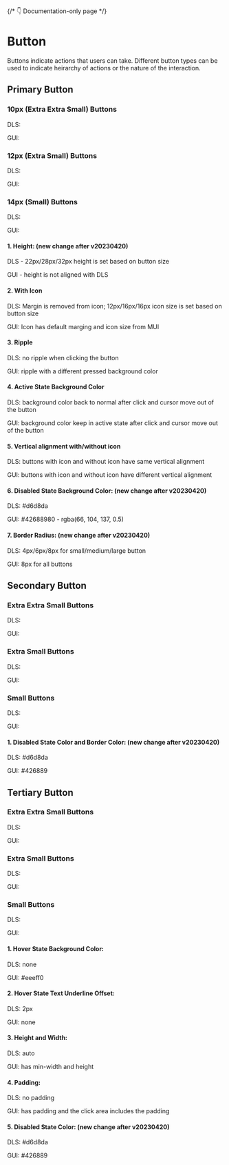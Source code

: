 <style>
  {`
    .flex {
      display: flex;
      align-items: center;
      gap: 16px;
    }
    .type {
      min-width: 40px;
    }
 `}
</style>



{/* 👇 Documentation-only page */}

<Meta title="Button Overview" />

# Button

Buttons indicate actions that users can take. Different button types can be used to indicate heirarchy of actions or the nature of the interaction.

## Primary Button

### 10px (Extra Extra Small) Buttons

<Canvas>
  <div>
    <div class="flex">
      <p class="type">DLS:</p>
      <Story of={ButtonStories.PrimarySmall} />
      <Story of={ButtonStories.PrimarySmallDisable} />
      <Story of={ButtonStories.PrimarySmallLeadingIcon} />
      <Story of={ButtonStories.PrimarySmallTrailingIcon} />
    </div>
    <div class="flex">
      <p class="type">GUI:</p>
      <Story of={ButtonGUIStories.PrimarySmall} />
      <Story of={ButtonGUIStories.PrimarySmallDisable} />
      <Story of={ButtonGUIStories.PrimarySmallLeadingIcon} />
      <Story of={ButtonGUIStories.PrimarySmallTrailingIcon} />
    </div>
  </div>
</Canvas>

### 12px (Extra Small) Buttons

<Canvas>
  <div>
    <div class="flex">
      <p class="type">DLS:</p>
      <Story of={ButtonStories.PrimaryMedium} />
      <Story of={ButtonStories.PrimaryMediumDisable} />
      <Story of={ButtonStories.PrimaryMediumLeadingIcon} />
      <Story of={ButtonStories.PrimaryMediumTrailingIcon} />
    </div>
    <div class="flex">
      <p class="type">GUI:</p>
      <Story of={ButtonGUIStories.PrimaryMedium} />
      <Story of={ButtonGUIStories.PrimaryMediumDisable} />
      <Story of={ButtonGUIStories.PrimaryMediumLeadingIcon} />
      <Story of={ButtonGUIStories.PrimaryMediumTrailingIcon} />
    </div>
  </div>
</Canvas>

### 14px (Small) Buttons

<Canvas>
  <div>
    <div class="flex">
      <p class="type">DLS:</p>
      <Story of={ButtonStories.PrimaryLarge} />
      <Story of={ButtonStories.PrimaryLargeDisable} />
      <Story of={ButtonStories.PrimaryLargeLeadingIcon} />
      <Story of={ButtonStories.PrimaryLargeTrailingIcon} />
    </div>
    <div class="flex">
      <p class="type">GUI:</p>
      <Story of={ButtonGUIStories.PrimaryLarge} />
      <Story of={ButtonGUIStories.PrimaryLargeDisable} />
      <Story of={ButtonGUIStories.PrimaryLargeLeadingIcon} />
      <Story of={ButtonGUIStories.PrimaryLargeTrailingIcon} />
    </div>
  </div>
</Canvas>

#### 1. Height: (new change after v20230420)

DLS - 22px/28px/32px height is set based on button size

GUI - height is not aligned with DLS

#### 2. With Icon

DLS: Margin is removed from icon; 12px/16px/16px icon size is set based on button size

GUI: Icon has default marging and icon size from MUI

#### 3. Ripple

DLS: no ripple when clicking the button

GUI: ripple with a different pressed background color

#### 4. Active State Background Color

DLS: background color back to normal after click and cursor move out of the button

GUI: background color keep in active state after click and cursor move out of the button

#### 5. Vertical alignment with/without icon

DLS: buttons with icon and without icon have same vertical alignment

GUI: buttons with icon and without icon have different vertical alignment

#### 6. Disabled State Background Color: (new change after v20230420)

DLS: #d6d8da

GUI: #42688980 - rgba(66, 104, 137, 0.5)

#### 7. Border Radius: (new change after v20230420)

DLS: 4px/6px/8px for small/medium/large button

GUI: 8px for all buttons

## Secondary Button

### Extra Extra Small Buttons

<Canvas>
  <div>
    <div class="flex">
      <p class="type">DLS:</p>
      <Story of={ButtonStories.SecondarySmall} />
      <Story of={ButtonStories.SecondarySmallDisable} />
      <Story of={ButtonStories.SecondarySmallLeadingIcon} />
      <Story of={ButtonStories.SecondarySmallTrailingIcon} />
    </div>
    <div class="flex">
      <p class="type">GUI:</p>
      <Story of={ButtonGUIStories.SecondarySmall} />
      <Story of={ButtonGUIStories.SecondarySmallDisable} />
      <Story of={ButtonGUIStories.SecondarySmallLeadingIcon} />
      <Story of={ButtonGUIStories.SecondarySmallTrailingIcon} />
    </div>
  </div>
</Canvas>

### Extra Small Buttons

<Canvas>
  <div>
    <div class="flex">
      <p class="type">DLS:</p>
      <Story of={ButtonStories.SecondaryMedium} />
      <Story of={ButtonStories.SecondaryMediumDisable} />
      <Story of={ButtonStories.SecondaryMediumLeadingIcon} />
      <Story of={ButtonStories.SecondaryMediumTrailingIcon} />
    </div>
    <div class="flex">
      <p class="type">GUI:</p>
      <Story of={ButtonGUIStories.SecondaryMedium} />
      <Story of={ButtonGUIStories.SecondaryMediumDisable} />
      <Story of={ButtonGUIStories.SecondaryMediumLeadingIcon} />
      <Story of={ButtonGUIStories.SecondaryMediumTrailingIcon} />
    </div>
  </div>
</Canvas>

### Small Buttons

<Canvas>
  <div>
    <div class="flex">
      <p class="type">DLS:</p>
      <Story of={ButtonStories.SecondaryLarge} />
      <Story of={ButtonStories.SecondaryLargeDisable} />
      <Story of={ButtonStories.SecondaryLargeLeadingIcon} />
      <Story of={ButtonStories.SecondaryLargeTrailingIcon} />
    </div>
    <div class="flex">
      <p class="type">GUI:</p>
      <Story of={ButtonGUIStories.SecondaryLarge} />
      <Story of={ButtonGUIStories.SecondaryLargeDisable} />
      <Story of={ButtonGUIStories.SecondaryLargeLeadingIcon} />
      <Story of={ButtonGUIStories.SecondaryLargeTrailingIcon} />
    </div>
  </div>
</Canvas>

#### 1. Disabled State Color and Border Color: (new change after v20230420)

DLS: #d6d8da

GUI: #426889

## Tertiary Button

### Extra Extra Small Buttons

<Canvas>
  <div>
    <div class="flex">
      <p class="type">DLS:</p>
      <Story of={ButtonStories.TertiarySmall} />
      <Story of={ButtonStories.TertiarySmallDisable} />
      <Story of={ButtonStories.TertiarySmallLeadingIcon} />
      <Story of={ButtonStories.TertiarySmallTrailingIcon} />
    </div>
    <div class="flex">
      <p class="type">GUI:</p>
      <Story of={ButtonGUIStories.TertiarySmall} />
      <Story of={ButtonGUIStories.TertiarySmallDisable} />
      <Story of={ButtonGUIStories.TertiarySmallLeadingIcon} />
      <Story of={ButtonGUIStories.TertiarySmallTrailingIcon} />
    </div>
  </div>
</Canvas>

### Extra Small Buttons

<Canvas>
  <div>
    <div class="flex">
      <p class="type">DLS:</p>
      <Story of={ButtonStories.TertiaryMedium} />
      <Story of={ButtonStories.TertiaryMediumDisable} />
      <Story of={ButtonStories.TertiaryMediumLeadingIcon} />
      <Story of={ButtonStories.TertiaryMediumTrailingIcon} />
    </div>
    <div class="flex">
      <p class="type">GUI:</p>
      <Story of={ButtonGUIStories.TertiaryMedium} />
      <Story of={ButtonGUIStories.TertiaryMediumDisable} />
      <Story of={ButtonGUIStories.TertiaryMediumLeadingIcon} />
      <Story of={ButtonGUIStories.TertiaryMediumTrailingIcon} />
    </div>
  </div>
</Canvas>

### Small Buttons

<Canvas>
  <div>
    <div class="flex">
      <p class="type">DLS:</p>
      <Story of={ButtonStories.TertiaryLarge} />
      <Story of={ButtonStories.TertiaryLargeDisable} />
      <Story of={ButtonStories.TertiaryLargeLeadingIcon} />
      <Story of={ButtonStories.TertiaryLargeTrailingIcon} />
    </div>
    <div class="flex">
      <p class="type">GUI:</p>
      <Story of={ButtonGUIStories.TertiaryLarge} />
      <Story of={ButtonGUIStories.TertiaryLargeDisable} />
      <Story of={ButtonGUIStories.TertiaryLargeLeadingIcon} />
      <Story of={ButtonGUIStories.TertiaryLargeTrailingIcon} />
    </div>
  </div>
</Canvas>

#### 1. Hover State Background Color:

DLS: none

GUI: #eeeff0

#### 2. Hover State Text Underline Offset:

DLS: 2px

GUI: none

#### 3. Height and Width:

DLS: auto

GUI: has min-width and height

#### 4. Padding:

DLS: no padding

GUI: has padding and the click area includes the padding

#### 5. Disabled State Color: (new change after v20230420)

DLS: #d6d8da

GUI: #426889
